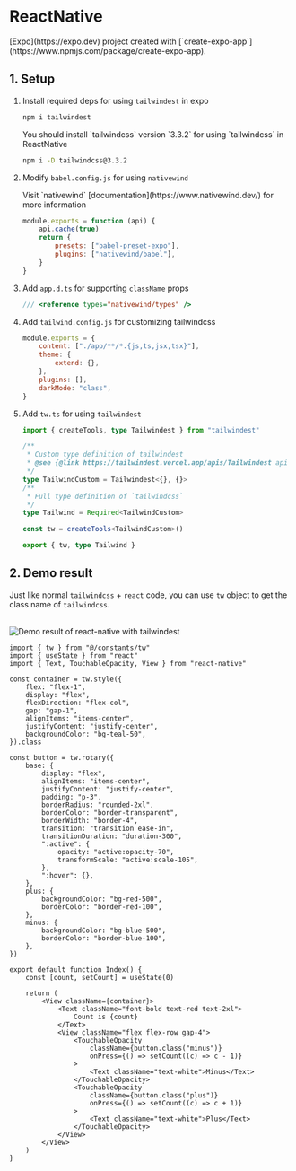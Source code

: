 
# ReactNative

<Callout>
    [Expo](https://expo.dev) project created with
    [`create-expo-app`](https://www.npmjs.com/package/create-expo-app).
</Callout>

## 1. Setup

1. Install required deps for using `tailwindest` in expo

    ```bash
    npm i tailwindest
    ```

    <Callout type="warning">
        You should install `tailwindcss` version `3.3.2` for using `tailwindcss`
        in ReactNative
    </Callout>

    ```bash
    npm i -D tailwindcss@3.3.2
    ```

2. Modify `babel.config.js` for using `nativewind`

    <Callout>
        Visit `nativewind` [documentation](https://www.nativewind.dev/) for more
        information
    </Callout>

    ```js
    module.exports = function (api) {
        api.cache(true)
        return {
            presets: ["babel-preset-expo"],
            plugins: ["nativewind/babel"],
        }
    }
    ```

3. Add `app.d.ts` for supporting `className` props

    ```ts
    /// <reference types="nativewind/types" />
    ```

4. Add `tailwind.config.js` for customizing tailwindcss

    ```js
    module.exports = {
        content: ["./app/**/*.{js,ts,jsx,tsx}"],
        theme: {
            extend: {},
        },
        plugins: [],
        darkMode: "class",
    }
    ```

5. Add `tw.ts` for using `tailwindest`

    ```ts
    import { createTools, type Tailwindest } from "tailwindest"

    /**
     * Custom type definition of tailwindest
     * @see {@link https://tailwindest.vercel.app/apis/Tailwindest api reference}
     */
    type TailwindCustom = Tailwindest<{}, {}>
    /**
     * Full type definition of `tailwindcss`
     */
    type Tailwind = Required<TailwindCustom>

    const tw = createTools<TailwindCustom>()

    export { tw, type Tailwind }
    ```

## 2. Demo result

Just like normal `tailwindcss` + `react` code, you can use `tw` object to get the class name of `tailwindcss`.

<br />

<div class='flex flex-row gap-2 items-start justify-center w-full'>
    <img
        class="my-6"
        src="/images/expo-demo-result.jpeg"
        width={300}
        alt="Demo result of react-native with tailwindest"
    />

```tsx /tw/
import { tw } from "@/constants/tw"
import { useState } from "react"
import { Text, TouchableOpacity, View } from "react-native"

const container = tw.style({
    flex: "flex-1",
    display: "flex",
    flexDirection: "flex-col",
    gap: "gap-1",
    alignItems: "items-center",
    justifyContent: "justify-center",
    backgroundColor: "bg-teal-50",
}).class

const button = tw.rotary({
    base: {
        display: "flex",
        alignItems: "items-center",
        justifyContent: "justify-center",
        padding: "p-3",
        borderRadius: "rounded-2xl",
        borderColor: "border-transparent",
        borderWidth: "border-4",
        transition: "transition ease-in",
        transitionDuration: "duration-300",
        ":active": {
            opacity: "active:opacity-70",
            transformScale: "active:scale-105",
        },
        ":hover": {},
    },
    plus: {
        backgroundColor: "bg-red-500",
        borderColor: "border-red-100",
    },
    minus: {
        backgroundColor: "bg-blue-500",
        borderColor: "border-blue-100",
    },
})

export default function Index() {
    const [count, setCount] = useState(0)

    return (
        <View className={container}>
            <Text className="font-bold text-red text-2xl">
                Count is {count}
            </Text>
            <View className="flex flex-row gap-4">
                <TouchableOpacity
                    className={button.class("minus")}
                    onPress={() => setCount((c) => c - 1)}
                >
                    <Text className="text-white">Minus</Text>
                </TouchableOpacity>
                <TouchableOpacity
                    className={button.class("plus")}
                    onPress={() => setCount((c) => c + 1)}
                >
                    <Text className="text-white">Plus</Text>
                </TouchableOpacity>
            </View>
        </View>
    )
}
```

</div>
